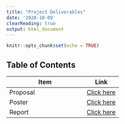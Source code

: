 ```yaml
---
title: "Project Deliverables"
date: '2020-10-09'
clearReading: true 
output: html_document
---
```


```r
knitr::opts_chunk$set(echo = TRUE)
```

## Table of Contents

Item         | Link
-------------|------
Proposal     | [Click here](/2020/10/project-proposal-identifying-neighbourhoods-with-childhood-developmental-risk-through-geospatial-analysis-of-built-spaces/)
Poster       | [Click here](https://tinyblocks.rbind.io/1/01/project-poster/)
Report       | [Click here](https://smu-my.sharepoint.com/:b:/g/personal/xrwong_2017_sis_smu_edu_sg/Eb35Q7OToARJt1sY20C9nnsBwD0i2ta2csLgjv32Wu3jJQ?e=cxasHP)


